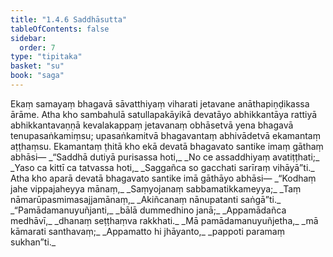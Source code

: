 ```yaml
---
title: "1.4.6 Saddhāsutta"
tableOfContents: false
sidebar:
  order: 7
type: "tipitaka"
basket: "su"
book: "saga"
---
```



<DynamicBreadcrumb />

<Division number="36" book="saga">

<Paragraph number="199" book="saga">
Ekaṃ samayaṃ bhagavā sāvatthiyaṃ viharati jetavane anāthapiṇḍikassa ārāme. Atha kho sambahulā satullapakāyikā devatāyo abhikkantāya rattiyā abhikkantavaṇṇā kevalakappaṃ jetavanaṃ obhāsetvā yena bhagavā tenupasaṅkamiṃsu; upasaṅkamitvā bhagavantaṃ abhivādetvā ekamantaṃ aṭṭhaṃsu. Ekamantaṃ ṭhitā kho ekā devatā bhagavato santike imaṃ gāthaṃ abhāsi—
</Paragraph>

<Paragraph number="200" type="verses" book="saga">
_“Saddhā dutiyā purisassa hoti,_  
_No ce assaddhiyaṃ avatiṭṭhati;_  
_Yaso ca kittī ca tatvassa hoti,_  
_Saggañca so gacchati sarīraṃ vihāyā”ti._  

</Paragraph>

<Paragraph number="201" book="saga">
Atha kho aparā devatā bhagavato santike imā gāthāyo abhāsi—
</Paragraph>

<Paragraph number="202" type="verses" book="saga">
_“Kodhaṃ jahe vippajaheyya mānaṃ,_  
_Saṃyojanaṃ sabbamatikkameyya;_  
_Taṃ nāmarūpasmimasajjamānaṃ,_  
_Akiñcanaṃ nānupatanti saṅgā”ti._  

</Paragraph>

<Paragraph number="203" type="verses" book="saga">
_“Pamādamanuyuñjanti,_  
_bālā dummedhino janā;_  
_Appamādañca medhāvī,_  
_dhanaṃ seṭṭhaṃva rakkhati._  

</Paragraph>

<Paragraph number="204" type="verses" book="saga">
_Mā pamādamanuyuñjetha,_  
_mā kāmarati santhavaṃ;_  
_Appamatto hi jhāyanto,_  
_pappoti paramaṃ sukhan”ti._
</Paragraph>
</Division>